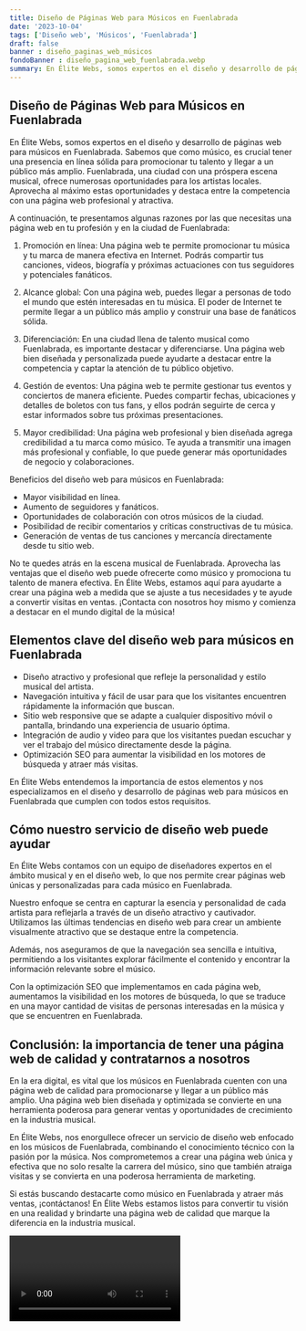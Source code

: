 ```yaml
---
title: Diseño de Páginas Web para Músicos en Fuenlabrada
date: '2023-10-04'
tags: ['Diseño web', 'Músicos', 'Fuenlabrada']
draft: false
banner : diseño_paginas_web_músicos
fondoBanner : diseño_pagina_web_fuenlabrada.webp
summary: En Élite Webs, somos expertos en el diseño y desarrollo de páginas web para músicos en Fuenlabrada. Sabemos que como músico, es crucial tener una presencia en línea sólida para promocionar tu talento y llegar a un público más amplio. Fuenlabrada, una ciudad con una próspera escena musical, ofrece numerosas oportunidades para los artistas locales. Aprovecha al máximo estas oportunidades y destaca entre la competencia con una página web profesional y atractiva.
---
```


## Diseño de Páginas Web para Músicos en Fuenlabrada

En Élite Webs, somos expertos en el diseño y desarrollo de páginas web para músicos en Fuenlabrada. Sabemos que como músico, es crucial tener una presencia en línea sólida para promocionar tu talento y llegar a un público más amplio. Fuenlabrada, una ciudad con una próspera escena musical, ofrece numerosas oportunidades para los artistas locales. Aprovecha al máximo estas oportunidades y destaca entre la competencia con una página web profesional y atractiva.

A continuación, te presentamos algunas razones por las que necesitas una página web en tu profesión y en la ciudad de Fuenlabrada:

1. Promoción en línea: Una página web te permite promocionar tu música y tu marca de manera efectiva en Internet. Podrás compartir tus canciones, videos, biografía y próximas actuaciones con tus seguidores y potenciales fanáticos.

2. Alcance global: Con una página web, puedes llegar a personas de todo el mundo que estén interesadas en tu música. El poder de Internet te permite llegar a un público más amplio y construir una base de fanáticos sólida.

3. Diferenciación: En una ciudad llena de talento musical como Fuenlabrada, es importante destacar y diferenciarse. Una página web bien diseñada y personalizada puede ayudarte a destacar entre la competencia y captar la atención de tu público objetivo.

4. Gestión de eventos: Una página web te permite gestionar tus eventos y conciertos de manera eficiente. Puedes compartir fechas, ubicaciones y detalles de boletos con tus fans, y ellos podrán seguirte de cerca y estar informados sobre tus próximas presentaciones.

5. Mayor credibilidad: Una página web profesional y bien diseñada agrega credibilidad a tu marca como músico. Te ayuda a transmitir una imagen más profesional y confiable, lo que puede generar más oportunidades de negocio y colaboraciones.

Beneficios del diseño web para músicos en Fuenlabrada:

- Mayor visibilidad en línea.
- Aumento de seguidores y fanáticos.
- Oportunidades de colaboración con otros músicos de la ciudad.
- Posibilidad de recibir comentarios y críticas constructivas de tu música.
- Generación de ventas de tus canciones y mercancía directamente desde tu sitio web.

No te quedes atrás en la escena musical de Fuenlabrada. Aprovecha las ventajas que el diseño web puede ofrecerte como músico y promociona tu talento de manera efectiva. En Élite Webs, estamos aquí para ayudarte a crear una página web a medida que se ajuste a tus necesidades y te ayude a convertir visitas en ventas. ¡Contacta con nosotros hoy mismo y comienza a destacar en el mundo digital de la música!

<GifSeo />

<Cta />

## Elementos clave del diseño web para músicos en Fuenlabrada

- Diseño atractivo y profesional que refleje la personalidad y estilo musical del artista.
- Navegación intuitiva y fácil de usar para que los visitantes encuentren rápidamente la información que buscan.
- Sitio web responsive que se adapte a cualquier dispositivo móvil o pantalla, brindando una experiencia de usuario óptima.
- Integración de audio y video para que los visitantes puedan escuchar y ver el trabajo del músico directamente desde la página.
- Optimización SEO para aumentar la visibilidad en los motores de búsqueda y atraer más visitas.

En Élite Webs entendemos la importancia de estos elementos y nos especializamos en el diseño y desarrollo de páginas web para músicos en Fuenlabrada que cumplen con todos estos requisitos.

## Cómo nuestro servicio de diseño web puede ayudar

En Élite Webs contamos con un equipo de diseñadores expertos en el ámbito musical y en el diseño web, lo que nos permite crear páginas web únicas y personalizadas para cada músico en Fuenlabrada. 

Nuestro enfoque se centra en capturar la esencia y personalidad de cada artista para reflejarla a través de un diseño atractivo y cautivador. Utilizamos las últimas tendencias en diseño web para crear un ambiente visualmente atractivo que se destaque entre la competencia.

Además, nos aseguramos de que la navegación sea sencilla e intuitiva, permitiendo a los visitantes explorar fácilmente el contenido y encontrar la información relevante sobre el músico.

Con la optimización SEO que implementamos en cada página web, aumentamos la visibilidad en los motores de búsqueda, lo que se traduce en una mayor cantidad de visitas de personas interesadas en la música y que se encuentren en Fuenlabrada.

## Conclusión: la importancia de tener una página web de calidad y contratarnos a nosotros

En la era digital, es vital que los músicos en Fuenlabrada cuenten con una página web de calidad para promocionarse y llegar a un público más amplio. Una página web bien diseñada y optimizada se convierte en una herramienta poderosa para generar ventas y oportunidades de crecimiento en la industria musical.

En Élite Webs, nos enorgullece ofrecer un servicio de diseño web enfocado en los músicos de Fuenlabrada, combinando el conocimiento técnico con la pasión por la música. Nos comprometemos a crear una página web única y efectiva que no solo resalte la carrera del músico, sino que también atraiga visitas y se convierta en una poderosa herramienta de marketing.

Si estás buscando destacarte como músico en Fuenlabrada y atraer más ventas, ¡contáctanos! En Élite Webs estamos listos para convertir tu visión en una realidad y brindarte una página web de calidad que marque la diferencia en la industria musical.

<Video />

<CtaBot job='Músicos' city='Fuenlabrada'/>

<Gmaps query='Fuenlabrada+españa+maps' />